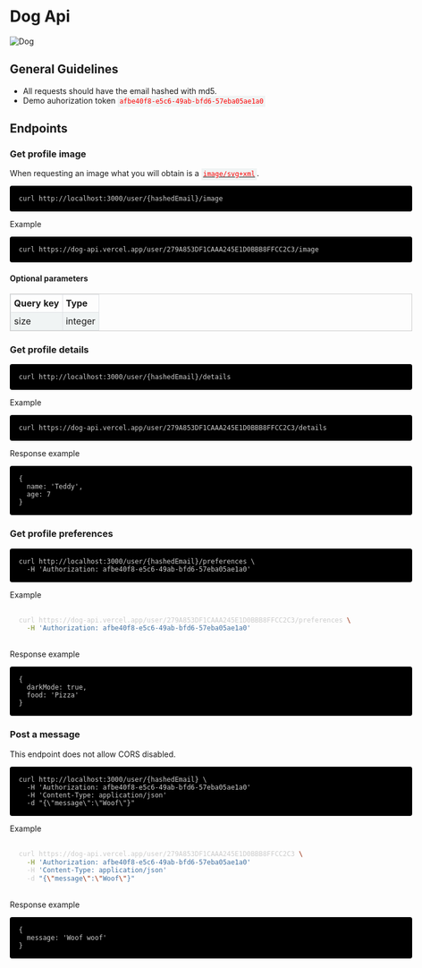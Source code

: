 # Dog Api

![Dog](https://dog-api.vercel.app/user/000a000aa0aaaa000F1D0aaa9FFCC9C9/image)

## General Guidelines

- All requests should have the email hashed with md5.
- Demo auhorization token `afbe40f8-e5c6-49ab-bfd6-57eba05ae1a0`

## Endpoints

### Get profile image

When requesting an image what you will obtain is a [`image/svg+xml`](https://dog-api.vercel.app/user/279A853DF1CAAA245E1D0BBB8FFCC2C3/image).

```
curl http://localhost:3000/user/{hashedEmail}/image
```

Example

```
curl https://dog-api.vercel.app/user/279A853DF1CAAA245E1D0BBB8FFCC2C3/image
```

#### Optional parameters

| Query key | Type    |
| --------- | ------- |
| size      | integer |

### Get profile details

```
curl http://localhost:3000/user/{hashedEmail}/details
```

Example

```
curl https://dog-api.vercel.app/user/279A853DF1CAAA245E1D0BBB8FFCC2C3/details
```

Response example

```
{
  name: 'Teddy',
  age: 7
}
```

### Get profile preferences

```
curl http://localhost:3000/user/{hashedEmail}/preferences \
  -H 'Authorization: afbe40f8-e5c6-49ab-bfd6-57eba05ae1a0'
```

Example

```sh
curl https://dog-api.vercel.app/user/279A853DF1CAAA245E1D0BBB8FFCC2C3/preferences \
  -H 'Authorization: afbe40f8-e5c6-49ab-bfd6-57eba05ae1a0'
```

Response example

```
{
  darkMode: true,
  food: 'Pizza'
}
```

### Post a message

This endpoint does not allow CORS disabled.

```
curl http://localhost:3000/user/{hashedEmail} \
  -H 'Authorization: afbe40f8-e5c6-49ab-bfd6-57eba05ae1a0'
  -H 'Content-Type: application/json'
  -d "{\"message\":\"Woof\"}"
```

Example

```sh
curl https://dog-api.vercel.app/user/279A853DF1CAAA245E1D0BBB8FFCC2C3 \
  -H 'Authorization: afbe40f8-e5c6-49ab-bfd6-57eba05ae1a0'
  -H 'Content-Type: application/json'
  -d "{\"message\":\"Woof\"}"
```

Response example

```
{
  message: 'Woof woof'
}
```

<style>
  body {
    font-family: Inter, -apple-system, system-ui;
    text-rendering: optimizeLegibility;
    margin: auto;
    max-width: 720px;
  }
  code {
    color: #fd0000;
    background-color: #f0f4f4;
    padding: 0.2rem;
    white-space: pre-wrap;
  }
  pre {
    background-color: black;
    border-radius: 0.25rem;
    color: #cccccc;
    padding: 1rem;
  }
  pre > code {
    background-color: black;
    color: #cccccc;
  }
  table {
    text-align: left;
    border: 1px solid #ccc;
    border-collapse: collapse;
  }
  table td, table th  {
    border: 1px solid #dfe2e5;
    padding: 0.35rem;
  }
  tbody > tr:nth-child(odd) {
    background-color: #f0f4f4;
  }
</style>
